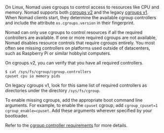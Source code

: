 On Linux, Nomad uses cgroups to control access to resources like CPU and
memory. Nomad supports both [cgroups v2](https://www.kernel.org/doc/html/latest/admin-guide/cgroup-v2.html) and the legacy [cgroups
v1](https://www.kernel.org/doc/html/latest/admin-guide/cgroup-v1/cgroups.html). When Nomad clients start, they determine the available cgroup controllers and include the attribute `os.cgroups.version` in their fingerprint.

Nomad can only use cgroups to control resources if all the required controllers
are available. If one or more required cgroups are not available, Nomad disables resource controls that require cgroups entirely. You most often see missing controllers on platforms used outside of datacenters, such as Raspberry Pi or similar hobbyist computers.

On cgroups v2, you can verify that you have all required controllers.

```shell-session
$ cat /sys/fs/cgroup/cgroup.controllers
cpuset cpu io memory pids
```

On legacy cgroups v1, look for this same list of required controllers as directories under the directory `/sys/fs/cgroup`.

To enable missing cgroups, add the appropriate boot command line arguments. For
example, to enable the `cpuset` cgroup, add `cgroup_cpuset=1 cgroup_enable=cpuset`. Add these  arguments wherever specified by your bootloader.

Refer to the [cgroup controller requirements](/nomad/docs/install/production/requirements#hardening-nomad) for more details.